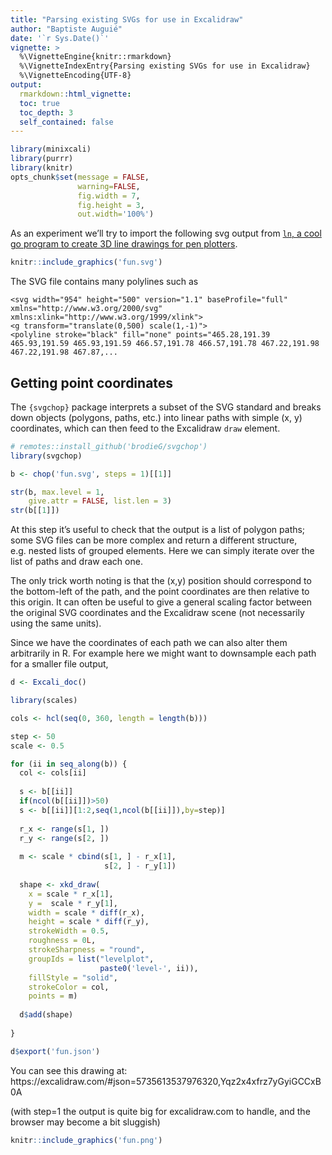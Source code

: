 ```yaml
---
title: "Parsing existing SVGs for use in Excalidraw"
author: "Baptiste Auguié"
date: '`r Sys.Date()`'
vignette: >
  %\VignetteEngine{knitr::rmarkdown}
  %\VignetteIndexEntry{Parsing existing SVGs for use in Excalidraw}
  %\VignetteEncoding{UTF-8}
output:
  rmarkdown::html_vignette:
  toc: true
  toc_depth: 3
  self_contained: false
---
```


```r
library(minixcali)
library(purrr)
library(knitr)
opts_chunk$set(message = FALSE, 
               warning=FALSE,
               fig.width = 7,
               fig.height = 3, 
               out.width='100%')

```

As an experiment we'll try to import the following svg output from [`ln`, a cool go program to create 3D line drawings for pen plotters](https://github.com/fogleman/ln).

```r
knitr::include_graphics('fun.svg')
```

The SVG file contains many polylines such as

```
<svg width="954" height="500" version="1.1" baseProfile="full" xmlns="http://www.w3.org/2000/svg" xmlns:xlink="http://www.w3.org/1999/xlink">
<g transform="translate(0,500) scale(1,-1)">
<polyline stroke="black" fill="none" points="465.28,191.39 465.93,191.59 465.93,191.59 466.57,191.78 466.57,191.78 467.22,191.98 467.22,191.98 467.87,...
```

## Getting point coordinates

The `{svgchop}` package interprets a subset of the SVG standard and breaks down objects (polygons, paths, etc.) into linear paths with simple (x, y) coordinates, which can then feed to the Excalidraw `draw` element. 


```r
# remotes::install_github('brodieG/svgchop')
library(svgchop)

b <- chop('fun.svg', steps = 1)[[1]]

str(b, max.level = 1, 
    give.attr = FALSE, list.len = 3)
str(b[[1]])
```

At this step it's useful to check that the output is a list of polygon paths; some SVG files can be more complex and return a different structure, e.g. nested lists of grouped elements. Here we can simply iterate over the list of paths and draw each one.

The only trick worth noting is that the (x,y) position should correspond to the bottom-left of the path, and the point coordinates are then relative to this origin. It can often be useful to give a general scaling factor between the original SVG coordinates and the Excalidraw scene (not necessarily using the same units).

Since we have the coordinates of each path we can also alter them arbitrarily in R. For example here we might want to downsample each path for a smaller file output,

```r
d <- Excali_doc()

library(scales)

cols <- hcl(seq(0, 360, length = length(b)))

step <- 50
scale <- 0.5

for (ii in seq_along(b)) {
  col <- cols[ii]
  
  s <- b[[ii]]
  if(ncol(b[[ii]])>50)
  s <- b[[ii]][1:2,seq(1,ncol(b[[ii]]),by=step)]
  
  r_x <- range(s[1, ])
  r_y <- range(s[2, ])
  
  m <- scale * cbind(s[1, ] - r_x[1], 
                     s[2, ] - r_y[1])
  
  shape <- xkd_draw(
    x = scale * r_x[1],
    y =  scale * r_y[1],
    width = scale * diff(r_x),
    height = scale * diff(r_y),
    strokeWidth = 0.5,
    roughness = 0L,
    strokeSharpness = "round",
    groupIds = list("levelplot", 
                    paste0('level-', ii)),
    fillStyle = "solid",
    strokeColor = col,
    points = m)
  
  d$add(shape)
  
}

d$export('fun.json')
```


You can see this drawing at:  https://excalidraw.com/#json=5735613537976320,Yqz2x4xfrz7yGyiGCCxB0A

(with step=1 the output is quite big for excalidraw.com to handle, and the browser may become a bit sluggish)

```r
knitr::include_graphics('fun.png')
```

